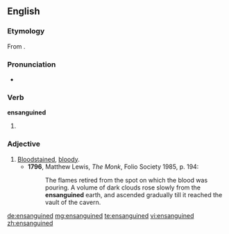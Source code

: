 ==English==

===Etymology===
From {{term|ensanguine}}.

===Pronunciation===
* {{a|UK}} {{IPA|/ɛnˈsaŋɡwɪnd/}}

===Verb===
'''ensanguined'''

# {{past of|ensanguine}}

===Adjective===
{{en-adj}}

# [[bloodstained|Bloodstained]], [[bloody]].
#* '''1796''', Matthew Lewis, ''The Monk'', Folio Society 1985, p. 194:
#*: The flames retired from the spot on which the blood was pouring.  A volume of dark clouds rose slowly from the '''ensanguined''' earth, and ascended gradually till it reached the vault of the cavern.

[[de:ensanguined]]
[[mg:ensanguined]]
[[te:ensanguined]]
[[vi:ensanguined]]
[[zh:ensanguined]]